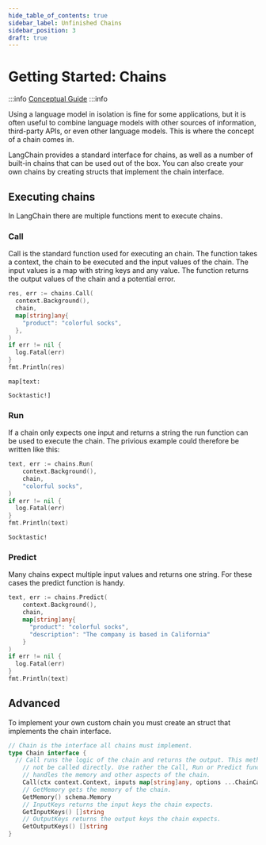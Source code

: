 ```yaml
---
hide_table_of_contents: true
sidebar_label: Unfinished Chains
sidebar_position: 3
draft: true
---
```



# Getting Started: Chains

:::info
[Conceptual Guide](https://python.langchain.com/docs/modules/chains)
:::info

Using a language model in isolation is fine for some applications, but it is often useful to combine language models with other sources of information, third-party APIs, or even other language models. This is where the concept of a chain comes in.

LangChain provides a standard interface for chains, as well as a number of built-in chains that can be used out of the box. You can also create your own chains by creating structs that implement the chain interface.

## Executing chains

In LangChain there are multiple functions ment to execute chains.

### Call
Call is the standard function used for executing an chain. The function takes a context, the chain to be executed and the input values of the chain. The input values is a map with string keys and any value. The function returns the output values of the chain and a potential error.

```go
res, err := chains.Call(
  context.Background(),
  chain,
  map[string]any{
    "product": "colorful socks",
  },
)
if err != nil {
  log.Fatal(err)
}
fmt.Println(res)
```

```
map[text:

Socktastic!]
```

### Run
If a chain only expects one input and returns a string the run function can be used to execute the chain. The privious example could therefore be written like this:

```go
text, err := chains.Run(
    context.Background(),
    chain,
    "colorful socks",
)
if err != nil {
  log.Fatal(err)
}
fmt.Println(text)
```

```
Socktastic!
```

### Predict
Many chains expect multiple input values and returns one string. For these cases the predict function is handy.

```go
text, err := chains.Predict(
    context.Background(),
    chain,
    map[string]any{
      "product": "colorful socks",
      "description": "The company is based in California"
    }
)
if err != nil {
  log.Fatal(err)
}
fmt.Println(text)
```

## Advanced

To implement your own custom chain you must create an struct that implements the chain interface. 

```go
// Chain is the interface all chains must implement.
type Chain interface {
  // Call runs the logic of the chain and returns the output. This method should
	// not be called directly. Use rather the Call, Run or Predict functions that
	// handles the memory and other aspects of the chain.
	Call(ctx context.Context, inputs map[string]any, options ...ChainCallOption) (map[string]any, error)
	// GetMemory gets the memory of the chain.
	GetMemory() schema.Memory
	// InputKeys returns the input keys the chain expects.
	GetInputKeys() []string
	// OutputKeys returns the output keys the chain expects.
	GetOutputKeys() []string
}
```

<DocCardList />

